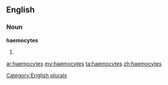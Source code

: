 ==English==

===Noun===
'''haemocytes'''

# {{plural of|[[haemocyte]]}}

[[Category:English plurals]]

[[ar:haemocytes]]
[[my:haemocytes]]
[[ta:haemocytes]]
[[zh:haemocytes]]